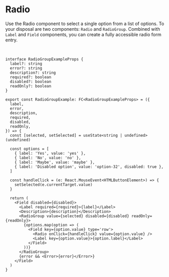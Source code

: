 
# Radio

Use the Radio component to select a single option from a list of options.
To your disposal are two components: `Radio` and `RadioGroup`. Combined with `Label` and `Field` components, you can create a fully accessible radio form entry.

<br />
<RadioGroupPlayground />

```tsx
interface RadioGroupExampleProps {
  label?: string
  error?: string
  description?: string
  required?: boolean
  disabled?: boolean
  readOnly?: boolean
}

export const RadioGroupExample: FC<RadioGroupExampleProps> = ({
  label,
  error,
  description,
  required,
  disabled,
  readOnly,
}) => {
  const [selected, setSelected] = useState<string | undefined>(undefined)

  const options = [
    { label: 'Yes', value: 'yes' },
    { label: 'No', value: 'no' },
    { label: 'Maybe', value: 'maybe' },
    { label: 'Disabled option', value: 'option-32', disabled: true },
  ]

  const handleClick = (e: React.MouseEvent<HTMLButtonElement>) => {
    setSelected(e.currentTarget.value)
  }

  return (
    <Field disabled={disabled}>
      <Label required={required}>{label}</Label>
      <Description>{description}</Description>
      <RadioGroup value={selected} disabled={disabled} readOnly={readOnly}>
        {options.map(option => (
          <Field key={option.value} type='row'>
            <Radio onClick={handleClick} value={option.value} />
            <Label key={option.value}>{option.label}</Label>
          </Field>
        ))}
      </RadioGroup>
      {error && <Error>{error}</Error>}
    </Field>
  )
}
```
